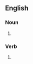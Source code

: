 ==English==

===Noun===
{{head|en|noun form}}

# {{plural of|downlink|lang=en}}

===Verb===
{{head|en|verb form}}

# {{en-third-person singular of|downlink}}